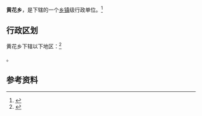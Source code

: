 {{中国乡级行政区|64/04/24/202/000}}

'''黄花乡'''，是{{PRC admin/fullname|64/04/24/202/000|3}}下辖的一个[[乡镇|乡镇]]级行政单位。<ref>{{PRC admin/ref sgc|{{PRC admin/parent|64/04/24/202/000}}}}</ref>

== 行政区划 ==

黄花乡下辖以下地区：<ref>{{PRC admin/ref sgc|64/04/24/202/000}}</ref>

{{PRC admin/children|64/04/24/202/000}}。

== 参考资料 ==

{{reflist}}

{{行政区划小作品}}
{{PRC admin/navcat|64/04/24/202/000}}